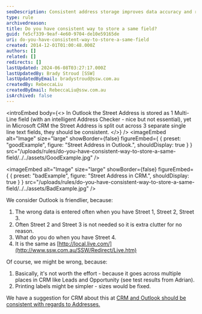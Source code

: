```yaml
---
seoDescription: Consistent address storage improves data accuracy and reduces clutter.
type: rule
archivedreason:
title: Do you have consistent way to store a same field?
guid: fe5cf339-9eaf-4e60-9704-de10e59165de
uri: do-you-have-consistent-way-to-store-a-same-field
created: 2014-12-01T01:00:48.000Z
authors: []
related: []
redirects: []
lastUpdated: 2024-06-08T03:27:17.000Z
lastUpdatedBy: Brady Stroud [SSW]
lastUpdatedByEmail: bradystroud@ssw.com.au
createdBy: RebeccaLiu
createdByEmail: RebeccaLiu@ssw.com.au
isArchived: false
---
```


<introEmbed
  body={<>
In Outlook the Street Address is stored as 1 Multi-Line field (with an intelligent Address Checker - nice but not essential), yet in Microsoft CRM the Street Address is split out across 3 separate single line text fields, they should be consistent.
  </>}
/>
<imageEmbed
  alt="Image"
  size="large"
  showBorder={false}
  figureEmbed={ {
    preset: "goodExample",
    figure: "Street Address in Outlook.",
    shouldDisplay: true
  } }
  src="/uploads/rules/do-you-have-consistent-way-to-store-a-same-field/../../assets/GoodExample.jpg"
/>

<imageEmbed
  alt="Image"
  size="large"
  showBorder={false}
  figureEmbed={ {
    preset: "badExample",
    figure: "Street Address in CRM.",
    shouldDisplay: true
  } }
  src="/uploads/rules/do-you-have-consistent-way-to-store-a-same-field/../../assets/BadExample.jpg"
/>

We consider Outlook is friendlier, because:

1. The wrong data is entered often when you have Street 1, Street 2, Street 3.
2. Often Street 2 and Street 3 is not needed so it is extra clutter for no reason.
3. What do you do when you have Street 4.
4. It is the same as
   [http://local.live.com/](http://www.ssw.com.au/SSW/Redirect/Live.htm)

Of course, we might be wrong, because:

1. Basically, it's not worth the effort - because it goes across multiple places in CRM like Leads and Opportunity (see test results from Adrian).
2. Printing labels might be simpler - sizes would be fixed.

We have a suggestion for CRM about this at [CRM and Outlook should be consistent with regards to Addresses.](http://www.ssw.com.au/ssw/Standards/BetterSoftwareSuggestions/CRM.aspx#AddressConsistent)
